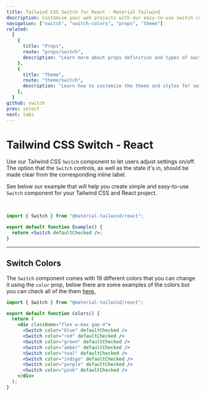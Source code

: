 ```yaml
---
title: Tailwind CSS Switch for React - Material Tailwind
description: Customise your web projects with our easy-to-use switch component for Tailwind CSS and React using Material Design guidelines.
navigation: ["switch", "switch-colors", "props", "theme"]
related:
  [
    {
      title: "Props",
      route: "props/switch",
      description: "Learn more about props definition and types of switch component.",
    },
    {
      title: "Theme",
      route: "theme/switch",
      description: "Learn how to customize the theme and styles for switch component.",
    },
  ]
github: switch
prev: select
next: tabs
---
```


# Tailwind CSS Switch - React

Use our Tailwind CSS <Code>Switch</Code> component to let users adjust settings on/off. The option that the <Code>Switch</Code> controls, as well as the state it's in, should be made clear from the corresponding inline label.

See below our example that will help you create simple and easy-to-use <Code>Switch</Code> component for your Tailwind CSS and React project.

<br />

<ComponentDemo id="switch">
  <Switch id="switch-component" defaultChecked />
</ComponentDemo>

```jsx
import { Switch } from "@material-tailwind/react";

export default function Example() {
  return <Switch defaultChecked />;
}
```

---

## Switch Colors

The <Code>Switch</Code> component comes with 19 different colors that you can change it using the <Code>color</Code> prop, below there are some examples of the colors but you can check all of the them [here.](#props)

<ComponentDemo id="switch-colors">
  <div className="flex w-max gap-4">
    <Switch id="switch-1" color="blue" defaultChecked />
    <Switch id="switch-2" color="red" defaultChecked />
    <Switch id="switch-3" color="green" defaultChecked />
    <Switch id="switch-4" color="amber" defaultChecked />
    <Switch id="switch-5" color="teal" defaultChecked />
    <Switch id="switch-6" color="indigo" defaultChecked />
    <Switch id="switch-7" color="purple" defaultChecked />
    <Switch id="switch-8" color="pink" defaultChecked />
  </div>
</ComponentDemo>

```jsx
import { Switch } from "@material-tailwind/react";

export default function Colors() {
  return (
    <div className="flex w-max gap-4">
      <Switch color="blue" defaultChecked />
      <Switch color="red" defaultChecked />
      <Switch color="green" defaultChecked />
      <Switch color="amber" defaultChecked />
      <Switch color="teal" defaultChecked />
      <Switch color="indigo" defaultChecked />
      <Switch color="purple" defaultChecked />
      <Switch color="pink" defaultChecked />
    </div>
  );
}
```

<span id="props" className="scroll-mt-48" />
<span id="theme" className="scroll-mt-48" />
